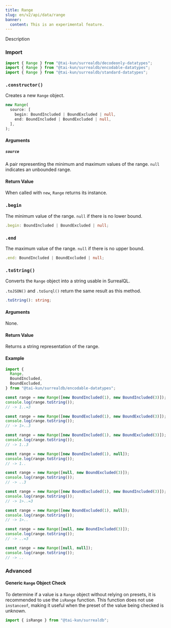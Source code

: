 ```yaml
---
title: Range
slug: en/v2/api/data/range
banner:
  content: This is an experimental feature.
---
```



Description

### Import

```ts
import { Range } from "@tai-kun/surrealdb/decodeonly-datatypes";
import { Range } from "@tai-kun/surrealdb/encodable-datatypes";
import { Range } from "@tai-kun/surrealdb/standard-datatypes";
```

### `.constructor()`

Creates a new `Range` object.

```ts
new Range(
  source: [
    begin: BoundIncluded | BoundExcluded | null,
    end: BoundIncluded | BoundExcluded | null,
  ],
);
```

#### Arguments

##### `source`

A pair representing the minimum and maximum values of the range.  `null` indicates an unbounded range.

#### Return Value

When called with `new`, `Range` returns its instance.

### `.begin` <Badge variant="instance" /><Badge variant="property" /><Badge variant="decodeonly" />

The minimum value of the range. `null` if there is no lower bound.

```ts
.begin: BoundIncluded | BoundExcluded | null;
```

### `.end` <Badge variant="instance" /><Badge variant="property" /><Badge variant="decodeonly" />

The maximum value of the range. `null` if there is no upper bound.

```ts
.end: BoundIncluded | BoundExcluded | null;
```

### `.toString()` <Badge variant="instance" /><Badge variant="method" /><Badge variant="encodable" />

Converts the `Range` object into a string usable in SurrealQL.

`.toJSON()` and `.toSurql()` return the same result as this method.

```ts
.toString(): string;
```

#### Arguments

None.

#### Return Value

Returns a string representation of the range.

#### Example

```ts
import {
  Range,
  BoundIncluded,
  BoundExcluded,
} from "@tai-kun/surrealdb/encodable-datatypes";

const range = new Range([new BoundIncluded(1), new BoundIncluded(3)]);
console.log(range.toString());
// -> 1..=3

const range = new Range([new BoundExcluded(1), new BoundExcluded(3)]);
console.log(range.toString());
// -> 1>..3

const range = new Range([new BoundIncluded(1), new BoundExcluded(3)]);
console.log(range.toString());
// -> 1..3

const range = new Range([new BoundIncluded(1), null]);
console.log(range.toString());
// -> 1..

const range = new Range([null, new BoundExcluded(3)]);
console.log(range.toString());
// -> ..3

const range = new Range([new BoundExcluded(1), new BoundIncluded(3)]);
console.log(range.toString());
// -> 1>..=3

const range = new Range([new BoundExcluded(1), null]);
console.log(range.toString());
// -> 1>..

const range = new Range([null, new BoundIncluded(3)]);
console.log(range.toString());
// -> ..=3

const range = new Range([null, null]);
console.log(range.toString());
// -> ..
```

### Advanced

#### Generic `Range` Object Check

To determine if a value is a `Range` object without relying on presets, it is recommended to use the `isRange` function. This function does not use `instanceof`, making it useful when the preset of the value being checked is unknown.

```ts
import { isRange } from "@tai-kun/surrealdb";
```
